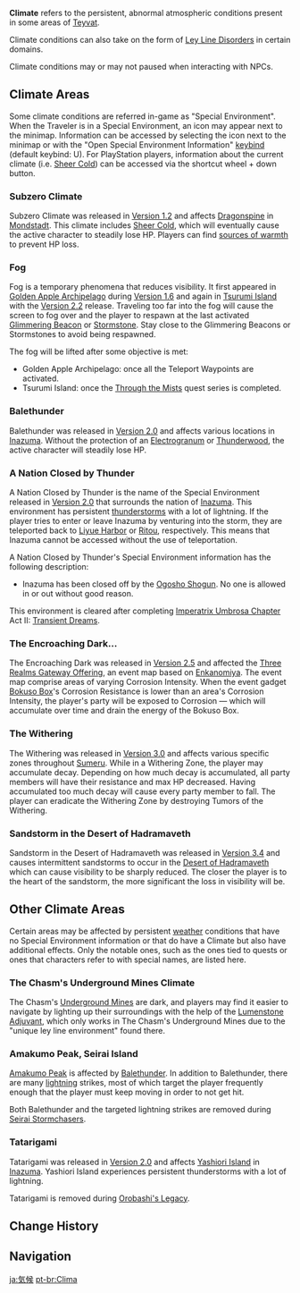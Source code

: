 {{Terminology Infobox
|type         = Exploration
|type2        = Game Systems
}}
'''Climate''' refers to the persistent, abnormal atmospheric conditions present in some areas of [[Teyvat]].

Climate conditions can also take on the form of [[Ley Line Disorder]]s in certain domains.

Climate conditions may or may not paused when interacting with NPCs.

==Climate Areas==
Some climate conditions are referred in-game as "Special Environment". When the Traveler is in a Special Environment, an icon may appear next to the minimap. Information can be accessed by selecting the icon next to the minimap or with the "Open Special Environment Information" [[keybind]] (default keybind: U). For PlayStation players, information about the current climate (i.e. [[Sheer Cold]]) can be accessed via the shortcut wheel + down button.

===Subzero Climate===
{{Main|Subzero Climate}}
Subzero Climate was released in [[Version 1.2]] and affects [[Dragonspine]] in [[Mondstadt]]. This climate includes [[Sheer Cold]], which will eventually cause the active character to steadily lose HP. Players can find [[sources of warmth]] to prevent HP loss.

===Fog===
{{Main|Fog}}
Fog is a temporary phenomena that reduces visibility. It first appeared in [[Golden Apple Archipelago/1.6|Golden Apple Archipelago]] during [[Version 1.6]] and again in [[Tsurumi Island]] with the [[Version 2.2]] release. Traveling too far into the fog will cause the screen to fog over and the player to respawn at the last activated [[Glimmering Beacon]] or [[Stormstone]]. Stay close to the Glimmering Beacons or Stormstones to avoid being respawned.

The fog will be lifted after some objective is met:
* Golden Apple Archipelago: once all the Teleport Waypoints are activated.
* Tsurumi Island: once the [[Through the Mists]] quest series is completed.

===Balethunder===
{{Main|Balethunder}}
Balethunder was released in [[Version 2.0]] and affects various locations in [[Inazuma]]. Without the protection of an [[Electrogranum]] or [[Thunderwood]], the active character will steadily lose HP.

===A Nation Closed by Thunder===
A Nation Closed by Thunder is the name of the Special Environment released in [[Version 2.0]] that surrounds the nation of [[Inazuma]]. This environment has persistent [[thunderstorm]]s with a lot of lightning. If the player tries to enter or leave Inazuma by venturing into the storm, they are teleported back to [[Liyue Harbor]] or [[Ritou]], respectively. This means that Inazuma cannot be accessed without the use of teleportation.

A Nation Closed by Thunder's Special Environment information has the following description:
* Inazuma has been closed off by the [[Ei|Ogosho Shogun]]. No one is allowed in or out without good reason.

This environment is cleared after completing [[Imperatrix Umbrosa Chapter]] Act II: [[Transient Dreams]].

===The Encroaching Dark...===
{{Main|The Encroaching Dark}}
The Encroaching Dark was released in [[Version 2.5]] and affected the [[Three Realms Gateway Offering]], an event map based on [[Enkanomiya]]. The event map comprise areas of varying Corrosion Intensity. When the event gadget [[Bokuso Box]]'s Corrosion Resistance is lower than an area's Corrosion Intensity, the player's party will be exposed to Corrosion &mdash; which will accumulate over time and drain the energy of the Bokuso Box.

===The Withering===
{{Main|The Withering}}
The Withering was released in [[Version 3.0]] and affects various specific zones throughout [[Sumeru]]. While in a Withering Zone, the player may accumulate decay. Depending on how much decay is accumulated, all party members will have their resistance and max HP decreased. Having accumulated too much decay will cause every party member to fall. The player can eradicate the Withering Zone by destroying Tumors of the Withering.

===Sandstorm in the Desert of Hadramaveth===
{{Main|Sandstorm in the Desert of Hadramaveth}}
Sandstorm in the Desert of Hadramaveth was released in [[Version 3.4]] and causes intermittent sandstorms to occur in the [[Desert of Hadramaveth]] which can cause visibility to be sharply reduced. The closer the player is to the heart of the sandstorm, the more significant the loss in visibility will be.

==Other Climate Areas==
Certain areas may be affected by persistent [[weather]] conditions that have no Special Environment information or that do have a Climate but also have additional effects. Only the notable ones, such as the ones tied to quests or ones that characters refer to with special names, are listed here.

===The Chasm's Underground Mines Climate===
The Chasm's [[Underground Mines]] are dark, and players may find it easier to navigate by lighting up their surroundings with the help of the [[Lumenstone Adjuvant]], which only works in The Chasm's Underground Mines due to the "unique ley line environment" found there.

===Amakumo Peak, Seirai Island===
[[Amakumo Peak]] is affected by [[Balethunder]]. In addition to Balethunder, there are many [[lightning]] strikes, most of which target the player frequently enough that the player must keep moving in order to not get hit.

Both Balethunder and the targeted lightning strikes are removed during [[Seirai Stormchasers]].

===Tatarigami===
{{Main|Tatarigami}}
Tatarigami was released in [[Version 2.0]] and affects [[Yashiori Island]] in [[Inazuma]]. Yashiori Island experiences persistent thunderstorms with a lot of lightning.

Tatarigami is removed during [[Orobashi's Legacy]].

==Change History==
{{Change History|1.0}}

==Navigation==
{{Exploration Navbox}}

[[ja:気候]]
[[pt-br:Clima]]